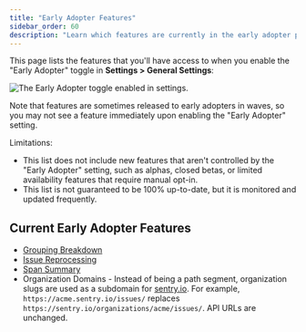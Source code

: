 ```yaml
---
title: "Early Adopter Features"
sidebar_order: 60
description: "Learn which features are currently in the early adopter phase."
---
```


This page lists the features that you'll have access to when you enable the "Early Adopter" toggle in **Settings > General Settings**:

![The Early Adopter toggle enabled in settings.](early-adopter-toggle.png)

Note that features are sometimes released to early adopters in waves, so you may not see a feature immediately upon enabling the "Early Adopter" setting.

Limitations:

- This list does not include new features that aren't controlled by the "Early Adopter" setting, such as alphas, closed betas, or limited availability features that require manual opt-in.
- This list is not guaranteed to be 100% up-to-date, but it is monitored and updated frequently.

## Current Early Adopter Features

- [Grouping Breakdown](/product/data-management-settings/event-grouping/grouping-breakdown/)
- [Issue Reprocessing](/product/issues/reprocessing/)
- [Span Summary](/product/performance/transaction-summary/#span-summary)
- Organization Domains - Instead of being a path segment, organization slugs are used as a subdomain for [sentry.io](https://sentry.io). For example, `https://acme.sentry.io/issues/` replaces `https://sentry.io/organizations/acme/issues/`. API URLs are unchanged.